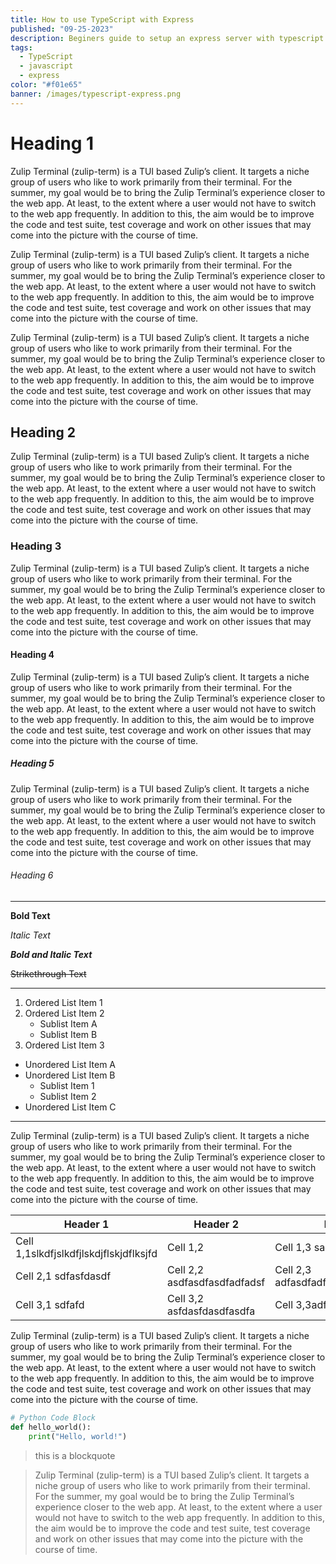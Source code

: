 ```yaml
---
title: How to use TypeScript with Express
published: "09-25-2023"
description: Beginers guide to setup an express server with typescript
tags:
  - TypeScript
  - javascript
  - express
color: "#f01e65"
banner: /images/typescript-express.png
---
```

# Heading 1
Zulip Terminal (zulip-term) is a TUI based Zulip’s client. It targets a niche group of users who like to work primarily from their terminal. For the summer, my goal would be to bring the Zulip Terminal’s experience closer to the web app. At least, to the extent where a user would not have to switch to the web app frequently. In addition to this, the aim would be to improve the code and test suite, test coverage and work on other issues that may come into the picture with the course of time.

Zulip Terminal (zulip-term) is a TUI based Zulip’s client. It targets a niche group of users who like to work primarily from their terminal. For the summer, my goal would be to bring the Zulip Terminal’s experience closer to the web app. At least, to the extent where a user would not have to switch to the web app frequently. In addition to this, the aim would be to improve the code and test suite, test coverage and work on other issues that may come into the picture with the course of time.

Zulip Terminal (zulip-term) is a TUI based Zulip’s client. It targets a niche group of users who like to work primarily from their terminal. For the summer, my goal would be to bring the Zulip Terminal’s experience closer to the web app. At least, to the extent where a user would not have to switch to the web app frequently. In addition to this, the aim would be to improve the code and test suite, test coverage and work on other issues that may come into the picture with the course of time.

## Heading 2
Zulip Terminal (zulip-term) is a TUI based Zulip’s client. It targets a niche group of users who like to work primarily from their terminal. For the summer, my goal would be to bring the Zulip Terminal’s experience closer to the web app. At least, to the extent where a user would not have to switch to the web app frequently. In addition to this, the aim would be to improve the code and test suite, test coverage and work on other issues that may come into the picture with the course of time.

### Heading 3
Zulip Terminal (zulip-term) is a TUI based Zulip’s client. It targets a niche group of users who like to work primarily from their terminal. For the summer, my goal would be to bring the Zulip Terminal’s experience closer to the web app. At least, to the extent where a user would not have to switch to the web app frequently. In addition to this, the aim would be to improve the code and test suite, test coverage and work on other issues that may come into the picture with the course of time.

#### Heading 4
Zulip Terminal (zulip-term) is a TUI based Zulip’s client. It targets a niche group of users who like to work primarily from their terminal. For the summer, my goal would be to bring the Zulip Terminal’s experience closer to the web app. At least, to the extent where a user would not have to switch to the web app frequently. In addition to this, the aim would be to improve the code and test suite, test coverage and work on other issues that may come into the picture with the course of time.

##### Heading 5
Zulip Terminal (zulip-term) is a TUI based Zulip’s client. It targets a niche group of users who like to work primarily from their terminal. For the summer, my goal would be to bring the Zulip Terminal’s experience closer to the web app. At least, to the extent where a user would not have to switch to the web app frequently. In addition to this, the aim would be to improve the code and test suite, test coverage and work on other issues that may come into the picture with the course of time.

###### Heading 6

---

**Bold Text**

*Italic Text*

***Bold and Italic Text***

~~Strikethrough Text~~

---

1. Ordered List Item 1
2. Ordered List Item 2
   - Sublist Item A
   - Sublist Item B
3. Ordered List Item 3

- Unordered List Item A
- Unordered List Item B
   - Sublist Item 1
   - Sublist Item 2
- Unordered List Item C

---

Zulip Terminal (zulip-term) is a TUI based Zulip’s client. It targets a niche group of users who like to work primarily from their terminal. For the summer, my goal would be to bring the Zulip Terminal’s experience closer to the web app. At least, to the extent where a user would not have to switch to the web app frequently. In addition to this, the aim would be to improve the code and test suite, test coverage and work on other issues that may come into the picture with the course of time.


| Header 1   | Header 2   | Header 3   |
|------------|------------|------------|
| Cell 1,1slkdfjslkdfjlskdjflskjdflksjfd   | Cell 1,2   | Cell 1,3 sadffasdfasdfasfd  |
| Cell 2,1 sdfasfdasdf  | Cell 2,2 asdfasdfasdfadfadsf  | Cell 2,3 adfasdfadfasdfsdfafdasdfasdf  |
| Cell 3,1  sdfafd | Cell 3,2  asfdasfdasdfasdfa | Cell 3,3adfsasdfadf   |

Zulip Terminal (zulip-term) is a TUI based Zulip’s client. It targets a niche group of users who like to work primarily from their terminal. For the summer, my goal would be to bring the Zulip Terminal’s experience closer to the web app. At least, to the extent where a user would not have to switch to the web app frequently. In addition to this, the aim would be to improve the code and test suite, test coverage and work on other issues that may come into the picture with the course of time.

```python
# Python Code Block
def hello_world():
    print("Hello, world!")
```

> this is a blockquote

> Zulip Terminal (zulip-term) is a TUI based Zulip’s client. It targets a niche group of users who like to work primarily from their terminal. For the summer, my goal would be to bring the Zulip Terminal’s experience closer to the web app. At least, to the extent where a user would not have to switch to the web app frequently. In addition to this, the aim would be to improve the code and test suite, test coverage and work on other issues that may come into the picture with the course of time.